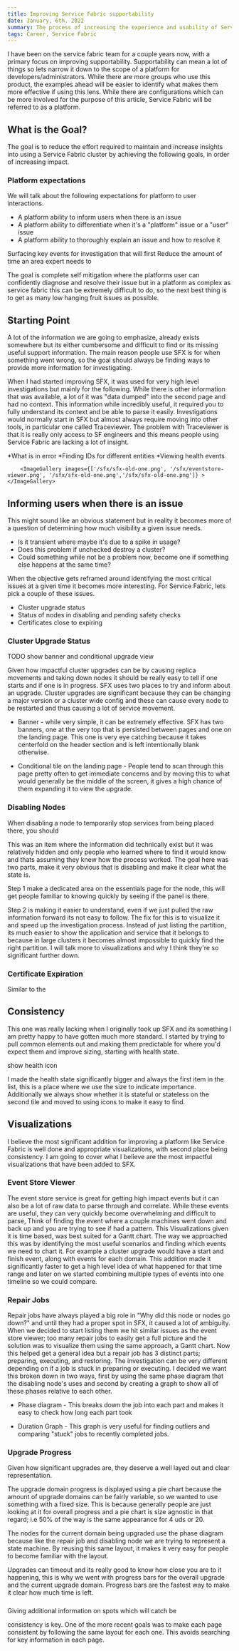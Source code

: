 ```yaml
---
title: Improving Service Fabric supportability
date: January, 6th. 2022
summary: The process of increasing the experience and usability of Service Fabric through incremental improvements and customer feedback
tags: Career, Service Fabric
---
```




I have been on the service fabric team for a couple years now, with a primary focus on improving supportability. Supportability can mean a lot of things so lets narrow it down to the scope of a platform for developers/administrators. While there are more groups who use this product, the examples ahead will be easier to identify what makes them more effective if using this lens. While there are configurations which can be more involved for the purpose of this article, Service Fabric will be referred to as a platform.

## What is the Goal?

The goal is to reduce the effort required to maintain and increase insights into using a Service Fabric cluster by achieving the following goals, in order of increasing impact. 

### Platform expectations
We will talk about the following expectations for platform to user interactions.

* A platform ability to inform users when there is an issue 
* A platform ability to differentiate when it's a "platform" issue or a "user" issue
* A platform ability to thoroughly explain an issue and how to resolve it

Surfacing key events for investigation that will first
Reduce the amount of time an area expert needs to 

The goal is complete self mitigation where the platforms user can confidently diagnose and resolve their issue but in a platform as complex as service fabric this can be extremely difficult to do, so the next best thing is to get as many low hanging fruit issues as possible. 


## Starting Point
A lot of the information we are going to emphasize, already exists somewhere but its either cumbersome and difficult to find or its missing useful support information. The main reason people use SFX is for when something went wrong, so the goal should always be finding ways to provide more information for investigating.

When I had started improving SFX, it was used for very high level investigations but mainly for the following. While there is other information that was available, a lot of it was "data dumped" into the second page and had no context. This information while incredibly useful, it required you to fully understand its context and be able to parse it easily. Investigations would normally start in SFX but almost always require moving into other tools, in particular one called Traceviewer. The problem with Traceviewer is that it is really only access to SF engineers and this means people using Service Fabric are lacking a lot of insight.

*What is in error
*Finding IDs for different entities
*Viewing health events


        <ImageGallery images={['/sfx/sfx-old-one.png', '/sfx/eventstore-viewer.png', '/sfx/sfx-old-one.png','/sfx/sfx-old-one.png']} ></ImageGallery>


## Informing users when there is an issue
This might sound like an obvious statement but in reality it becomes more of a question of determining how much visibility a given issue needs. 

* Is it transient where maybe it's due to a spike in usage?
* Does this problem if unchecked destroy a cluster? 
* Could something while not be a problem now, become one if something else happens at the same time?

When the objective gets reframed around identifying the most critical issues at a given time it becomes more interesting. For Service Fabric, lets pick a couple of these issues.

* Cluster upgrade status
* Status of nodes in disabling and pending safety checks
* Certificates close to expiring


### Cluster Upgrade Status

TODO show banner and conditional upgrade view

Given how impactful cluster upgrades can be by causing replica movements and taking down nodes it should be really easy to tell if one starts and if one is in progress. SFX uses two places to try and inform about an upgrade. Cluster upgrades are significant because they can be changing a major version or a cluster wide config and these can cause every node to be restarted and thus causing a lot of service movement.

* Banner - while very simple, it can be extremely effective. SFX has two banners, one at the very top that is persisted between pages and one on the landing page. This one is very eye catching because it takes centerfold on the header section and is left intentionally blank otherwise.

* Conditional tile on the landing page - People tend to scan through this page pretty often to get immediate concerns and by moving this to what would generally be the middle of the screen, it gives a high chance of them expanding it to view the upgrade.

### Disabling Nodes
When disabling a node to temporarily stop services from being placed there, you should 

This was an item where the information did technically exist but it was relatively hidden and only people who learned where to find it would know and thats assuming they knew how the process worked. The goal here was two parts, make it very obvious that is disabling and make it clear what the state is. 

Step 1 make a dedicated area on the essentials page for the node, this will get people familiar to knowing quickly by seeing if the panel is there. 

Step 2 is making it easier to understand, even if we just pulled the raw information forward its not easy to follow. The fix for this is to visualize it and speed up the investigation process. Instead of just listing the partition, its much easier to show the application and service that it belongs to because in large clusters it becomes almost impossible to quickly find the right partition. I will talk more to visualizations and why I think they're so significant further down. 

### Certificate Expiration
Similar to the 

## Consistency
This one was really lacking when I originally took up SFX and its something I am pretty happy to have gotten much more standard.
I started by trying to pull common elements out and making them predictable for where you'd expect them and improve sizing, starting with health state.

show health icon

I made the health state significantly bigger and always the first item in the list, this is a place where we use the size to indicate importance. Additionally we always show whether it is stateful or stateless on the second tile and moved to using icons to make it easy to find.


## Visualizations
I believe the most significant addition for improving a platform like Service Fabric is well done and appropriate visualizations, with second place being consistency. I am going to cover what I believe are the most impactful visualizations that have been added to SFX.

### Event Store Viewer
The event store service is great for getting high impact events but it can also be a lot of raw data to parse through and correlate. While these events are useful, they can very quickly become overwhelming and difficult to parse, Think of finding the event where a couple machines went down and back up and you are trying to see if had a pattern. This Visualizations given it is time based, was best suited for a Gantt chart. The way we approached this was by identifying the most useful scenarios and finding which events we need to chart it. For example a cluster upgrade would have a start and finish event, along with events for each domain. This addition made it significantly faster to get a high level idea of what happened for that time range and later on we started combining multiple types of events into one timeline so we could compare. 

### Repair Jobs
Repair jobs have always played a big role in "Why did this node or nodes go down?" and until they had a proper spot in SFX, it caused a lot of ambiguity. When we decided to start listing them we hit similar issues as the event store viewer; too many repair jobs to easily get a full picture and the solution was to visualize them using the same approach, a Gantt chart. Now this helped get a general idea but a repair job has 3 distinct parts; preparing, executing, and restoring. The investigation can be very different depending on if a job is stuck in preparing or executing. I decided we want this broken down in two ways, first by using the same phase diagram that the disabling node's uses and second by creating a graph to show all of these phases relative to each other.

* Phase diagram - This breaks down the job into each part and makes it easy to check how long each part took

* Duration Graph - This graph is very useful for finding outliers and comparing "stuck" jobs to recently completed jobs.

### Upgrade Progress
Given how significant upgrades are, they deserve a well layed out and clear representation.

The upgrade domain progress is displayed using a pie chart because the amount of upgrade domains can be fairly variable, so we wanted to use something with a fixed size. This is because generally people are just looking at it for overall progress and a pie chart is size agnostic in that regard; i.e 50% of the way is the same appearance for 4 uds or 20.

The nodes for the current domain being upgraded use the phase diagram because like the repair job and disabling node we are trying to represent a state machine. By reusing this same layout, it makes it very easy for people to become familiar with the layout.

Upgrades can timeout and its really good to know how close you are to it happening, this is why we went with progress bars for the overall upgrade and the current upgrade domain. Progress bars are the fastest way to make it clear how much time is left.


#####
Giving additional information on spots which will catch be

consistency is key. One of the more recent goals was to make each page consistent by following the same layout for each one. This avoids searching for key information in each page.